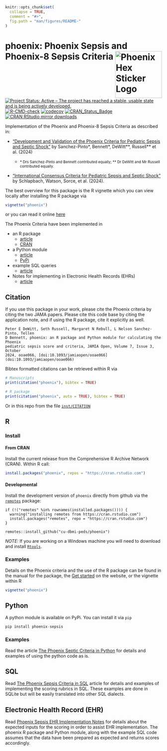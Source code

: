 <!-- README.md is generated from README.Rmd. Please edit that file -->

```r
knitr::opts_chunk$set(
  collapse = TRUE,
  comment = "#>",
  fig.path = "man/figures/README-"
)
```

# phoenix: Phoenix Sepsis and Phoenix-8 Sepsis Criteria <img src="man/figures/hexsticker.png" width="150px" align="right" alt = "Phoenix Hex Sticker Logo"/>

[![Project Status: Active – The project has reached a stable, usable state and is being actively developed.](http://www.repostatus.org/badges/latest/active.svg)](https://www.repostatus.org/#active)
[![R-CMD-check](https://github.com/CU-DBMI-Peds/phoenix/actions/workflows/R-CMD-check.yaml/badge.svg)](https://github.com/CU-DBMI-Peds/phoenix/actions/workflows/R-CMD-check.yaml)
[![codecov](https://codecov.io/gh/CU-DBMI-Peds/phoenix/graph/badge.svg?token=PKLXJ9SQOD)](https://app.codecov.io/gh/CU-DBMI-Peds/phoenix)
[![CRAN_Status_Badge](https://www.r-pkg.org/badges/version/phoenix)](https://cran.r-project.org/package=phoenix)
[![CRAN RStudio mirror downloads](http://cranlogs.r-pkg.org/badges/phoenix)](https://www.r-pkg.org/pkg/phoenix)

Implementation of the Phoenix and Phoenix-8 Sepsis Criteria as
described in:

* ["Development and Validation of the Phoenix Criteria for Pediatric Sepsis and Septic Shock"](doi:10.1001/jama.2024.0196) by Sanchez-Pinto&ast;, Bennett&ast;, DeWitt&ast;&ast;, Russell&ast;&ast; et al. (2024)

  * <small> &ast; Drs Sanchez-Pinto and Bennett contributed equally; &ast;&ast; Dr DeWitt and Mr Russell contributed equally.</small>

* ["International Consensus Criteria for Pediatric Sepsis and Septic Shock"](doi:10.1001/jama.2024.0179) by Schlapbach, Watson, Sorce, et al. (2024).

The best overview for this package is the R vignette which you can view locally
after installing the R package via
```r
vignette("phoenix")
```
or you can read it online
[here](https://cu-dbmi-peds.github.io/phoenix/articles/phoenix.html)

The Phoenix Criteria have been implemented in

* an R package
  * [article](https://cu-dbmi-peds.github.io/phoenix/articles/phoenix.html)
  * [CRAN](https://cran.r-project.org/package=phoenix)

* a Python module
  * [article](https://cu-dbmi-peds.github.io/phoenix/articles/python.html)
  * [PyPi](https://pypi.org/project/phoenix-sepsis/)

* example SQL queries
  * [article](https://cu-dbmi-peds.github.io/phoenix/articles/sql.html)

* Notes for implementing in Electronic Health Records (EHRs)
  * [article](https://cu-dbmi-peds.github.io/phoenix/articles/ehr_implementation_notes.html)

## Citation
If you use this package in your work, please cite the Phoenix criteria by citing
the two JAMA papers.  Please cite this code base by citing the application note,
and if using the R package, cite it explicitly as well.

    Peter E DeWitt, Seth Russell, Margaret N Rebull, L Nelson Sanchez-Pinto, Tellen
    D Bennett, phoenix: an R package and Python module for calculating the Phoenix
    pediatric sepsis score and criteria, JAMIA Open, Volume 7, Issue 3, October
    2024, ooae066, [doi:10.1093/jamiaopen/ooae066](doi:10.1093/jamiaopen/ooae066)

Bibtex formatted citations can be retrieved within R via
```r
# Manuscripts
print(citation("phoenix"), bibtex = TRUE)

# R package
print(citation("phoenix", auto = TRUE), bibtex = TRUE)
```
Or in this repo from the file
[`inst/CITATION`](https://github.com/CU-DBMI-Peds/phoenix/blob/main/inst/CITATION)


## R

### Install

#### From CRAN
Install the current release from the Comprehensive R Archive Network (CRAN).
Within R call:
```r
install.packages("phoenix", repos = "https://cran.rstudio.com")
```

#### Developmental
Install the development version of `phoenix` directly from github via the
[`remotes`](https://github.com/r-lib/remotes/) package:

    if (!("remotes" %in% rownames(installed.packages()))) {
      warning("installing remotes from https://cran.rstudio.com")
      install.packages("remotes", repo = "https://cran.rstudio.com")
    }

    remotes::install_github("cu-dbmi-peds/phoenix")

*NOTE:* If you are working on a Windows machine you will need to download and
install [`Rtools`](https://cran.r-project.org/bin/windows/Rtools/).

### Examples

Details on the Phoenix criteria and the use of the R package can be found in the
manual for the package, the
[Get started](https://cu-dbmi-peds.github.io/phoenix/articles/phoenix.html) on
the website, or the vignette within R
```r
vignette("phoenix")
```

## Python

A python module is available on PyPi.  You can install it via `pip`

```python
pip install phoenix-sepsis
```


### Examples

Read the article [The Phoenix Septic Criteria in Python](https://cu-dbmi-peds.github.io/phoenix/articles/python.html)
for details and examples of using the python code as is.

## SQL

Read [The Phoenix Sepsis Criteria in SQL](https://cu-dbmi-peds.github.io/phoenix/articles/sql.html)
article for details and examples of implementing the scoring rubrics in SQL.
These examples are done in SQLite but will be easily translated into other SQL
dialects.

## Electronic Health Record (EHR)

Read [Phoenix Sepsis EHR Implementation Notes](https://cu-dbmi-peds.github.io/phoenix/articles/ehr_implementation_notes.html)
for details about the expected inputs for the scoring in order to assist EHR
implementation. The phoenix R package and Python module, along with the example
SQL code assumes that the data have been prepared as expected and returns scores
accordingly.
